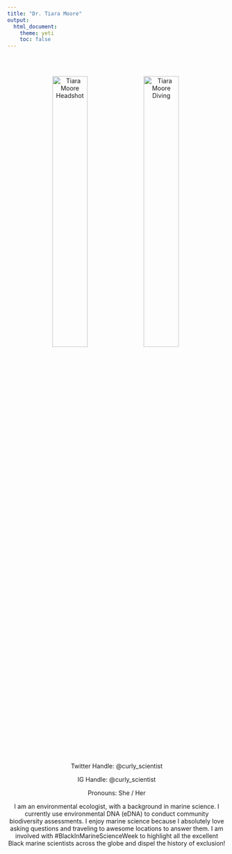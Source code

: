 ```yaml
---
title: "Dr. Tiara Moore"
output: 
  html_document:
    theme: yeti
    toc: false
---
```


<center>

<br>
<br>

<img src="orgz_images/TMoore_headshot.jpg" alt="Tiara Moore Headshot" style="float: center; width: 40%; margin-right: 1%; margin-bottom: 0.5em;">
<img src="orgz_images/TMoore_field.png" alt="Tiara Moore Diving" style="float: center; width: 40%; margin-right: 1%; margin-bottom: 0.5em;">
<p style="clear: both;">

Twitter Handle: @curly_scientist

IG Handle: @curly_scientist

Pronouns: She / Her

I am an environmental ecologist, with a background in marine science. I currently use environmental DNA (eDNA) to conduct community biodiversity assessments. I enjoy marine science because I absolutely love asking questions and traveling to awesome locations to answer them. I am involved with #BlackInMarineScienceWeek to highlight all the excellent Black marine scientists across the globe and dispel the history of exclusion!